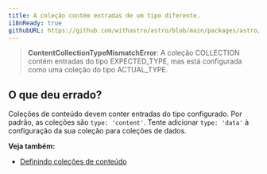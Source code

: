 ```yaml
---
title: A coleção contém entradas de um tipo diferente.
i18nReady: true
githubURL: https://github.com/withastro/astro/blob/main/packages/astro/src/core/errors/errors-data.ts
---
```


> **ContentCollectionTypeMismatchError**: A coleção COLLECTION contém entradas do tipo EXPECTED_TYPE, mas está configurada como uma coleção do tipo ACTUAL_TYPE.
## O que deu errado?
Coleções de conteúdo devem conter entradas do tipo configurado. Por padrão, as coleções são `type: 'content'`. Tente adicionar `type: 'data'` à configuração da sua coleção para coleções de dados.

**Veja também:**
-  [Definindo coleções de conteúdo](/pt-br/guides/upgrade-to/v5/#updating-existing-collections)
